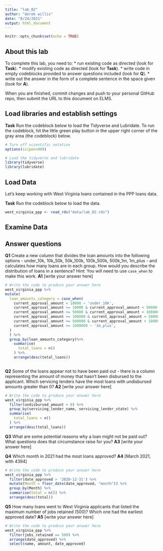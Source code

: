 ```yaml
---
title: "lab_02"
author: "derek willis"
date: "8/24/2021"
output: html_document
---
```


```r
knitr::opts_chunk$set(echo = TRUE)
```

## About this lab

To complete this lab, you need to:
* run existing code as directed (look for **Task**).
* modify existing code as directed (look for **Task**).
* write code in empty codeblocks provided to answer questions included (look for **Q**).
* write out the answer in the form of a complete sentence in the space given (look for **A**).

When you are finished, commit changes and push to your personal GitHub repo, then submit the URL to this document on ELMS.

## Load libraries and establish settings

**Task** Run the codeblock below to load the Tidyverse and Lubridate. To run the codeblock, hit the little green play button in the upper right corner of the gray area (the codeblock) below.

```r
# Turn off scientific notation
options(scipen=999)

# Load the tidyverse and lubridate
library(tidyverse)
library(lubridate)
```

## Load Data

Let's keep working with West Virginia loans contained in the PPP loans data.  

**Task** Run the codeblock below to load the data.

```r
west_virginia_ppp <- read_rds("data/lab_02.rds")
```

## Examine Data

## Answer questions

**Q1** Create a new column that divides the loan amounts into the following options - under_10k, 10k_50k, 50k_100k, 100k_500k, 500k_1m, 1m_plus - and calculates how many loans are in each group. How would you describe the distribution of loans in a sentence?
Hint: You will need to use `case_when` to make this work.
**A1** [write your answer here]

```r
# Write the code to produce your answer here
west_virginia_ppp %>%
mutate(
  loan_amounts_category = case_when(
    current_approval_amount < 10000 ~ 'under_10k',
    current_approval_amount >= 10000 & current_approval_amount < 50000 ~ '10k_to_50k',
    current_approval_amount >= 50000 & current_approval_amount < 100000 ~ '50k_to_100k',
    current_approval_amount >= 100000 & current_approval_amount < 500000 ~ '100k_to_500k',
    current_approval_amount >= 500000 & current_approval_amount < 1000000 ~ '500k_to_1m',
    current_approval_amount >= 1000000 ~ '1m_plus',
  )
  ) %>%
  group_by(loan_amounts_category)%>%
    summarise(
      total_loans = n()
    ) %>%
    arrange(desc(total_loans))
    
```

**Q2** Some of the loans appear not to have been paid out - there is a column representing the amount of money that hasn't been disbursed to the applicant. Which servicing lenders have the most loans with undisbursed amounts greater than 0?
**A2** [write your answer here]

```r
# Write the code to produce your answer here
west_virginia_ppp %>%
  filter(undisbursed_amount > 0) %>%
  group_by(servicing_lender_name, servicing_lender_state) %>%
  summarise(
    total_loans = n()
  ) %>%
  arrange(desc(total_loans))

```

**Q3** What are some potential reasons why a loan might not be paid out? What questions does that circumstance raise for you?
**A3** [write your answer here]


**Q4** Which month in 2021 had the most loans approved?
**A4** [March 2021, with 4394]

```r
# Write the code to produce your answer here
west_virginia_ppp %>%
  filter(date_approved > '2020-12-31') %>%
  mutate(Month = floor_date(date_approved, "month")) %>%
  group_by(Month) %>%
  summarise(total = n()) %>%
  arrange(desc(total))

```

**Q5** How many loans went to West Virginia applicants that listed the maximum number of jobs retained (500)? Which one had the earliest approved date?
**A5** [write your answer here]

```r
# Write the code to produce your answer here
west_virginia_ppp %>%
  filter(jobs_retained == 500) %>%
  arrange(date_approved) %>%
  select(name, amount, date_approved)

```
